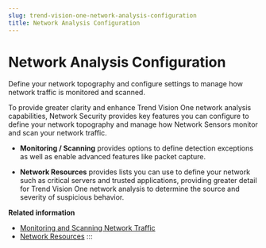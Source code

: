 ```yaml
---
slug: trend-vision-one-network-analysis-configuration
title: Network Analysis Configuration
---
```

# Network Analysis Configuration

Define your network topography and configure settings to manage how network traffic is monitored and scanned.

To provide greater clarity and enhance Trend Vision One network analysis capabilities, Network Security provides key features you can configure to define your network topography and manage how Network Sensors monitor and scan your network traffic.

- **Monitoring / Scanning** provides options to define detection exceptions as well as enable advanced features like packet capture.

- **Network Resources** provides lists you can use to define your network such as critical servers and trusted applications, providing greater detail for Trend Vision One network analysis to determine the source and severity of suspicious behavior.

**Related information**

- [Monitoring and Scanning Network Traffic](monitoring-scanning-network-traffic.md "Use additional Network Security features to monitor and scan network traffic passing through your connected network security appliances.")
- [Network Resources](network-resources.md "Define your network topography to help your Network Sensors better detect threats and monitor critical resources.")
:::
